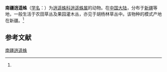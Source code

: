 {{Speciesbox
| name = 南疆逍遥蛛
| status = 
| status_system = 
| image = 
| genus = Philodromus
| species = nanjiangensis
| authority = (Hu et Wu, 1990)<ref name='id14485'>{{cite web| url =http://www.bioinfo.cn/db05/BjdwSpecies.php?action=view&id=14485| title =南疆逍遥蛛| work =《中国动物物种编目数据库》| publisher =中国科学院微生物研究所| author =中国科学院动物研究所| accessdate =2009-04-28| deadurl =yes| archiveurl =https://web.archive.org/web/20160305052407/http://www.bioinfo.cn/db05/BjdwSpecies.php?action=view&id=14485| archivedate =2016-03-05}}</ref>
}}

'''南疆逍遥蛛'''（[[学名|学名]]：{{lang|la|'''''Philodromus nanjiangensis'''''}}）为[[逍遥蛛科|逍遥蛛科]][[逍遥蛛属|逍遥蛛属]]的动物。在[[中国大陆|中国大陆]]，分布于[[新疆|新疆]]等地，一般生活于农田草丛及果园灌木丛，亦见于胡杨林草丛中。该物种的模式产地在新疆。<ref name='id14485'/>

== 参考文献 ==
{{reflist}}

{{Wikispecies|Philodromus nanjiangensis}}

[[Category:逍遥蛛属|南疆逍遥蛛]]


{{蜘蛛小作品}}